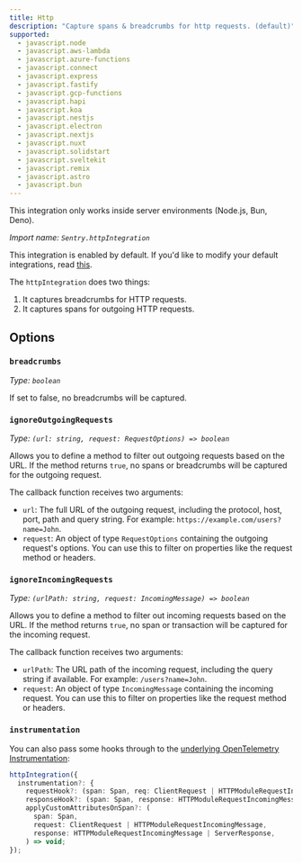 ```yaml
---
title: Http
description: "Capture spans & breadcrumbs for http requests. (default)"
supported:
  - javascript.node
  - javascript.aws-lambda
  - javascript.azure-functions
  - javascript.connect
  - javascript.express
  - javascript.fastify
  - javascript.gcp-functions
  - javascript.hapi
  - javascript.koa
  - javascript.nestjs
  - javascript.electron
  - javascript.nextjs
  - javascript.nuxt
  - javascript.solidstart
  - javascript.sveltekit
  - javascript.remix
  - javascript.astro
  - javascript.bun
---
```


<Alert level="info">

This integration only works inside server environments (Node.js, Bun, Deno).

</Alert>

_Import name: `Sentry.httpIntegration`_

This integration is enabled by default. If you'd like to modify your default integrations, read [this](./../#modifying-default-integrations).

The `httpIntegration` does two things:

1. It captures breadcrumbs for HTTP requests.
2. It captures spans for outgoing HTTP requests.

## Options

### `breadcrumbs`

_Type: `boolean`_

If set to false, no breadcrumbs will be captured.

### `ignoreOutgoingRequests`

_Type: `(url: string, request: RequestOptions) => boolean`_

Allows you to define a method to filter out outgoing requests based on the URL. If the method returns `true`, no spans or breadcrumbs will be captured for the outgoing request.

The callback function receives two arguments:

- `url`: The full URL of the outgoing request, including the protocol, host, port, path and query string. For example: `https://example.com/users?name=John`.
- `request`: An object of type `RequestOptions` containing the outgoing request's options. You can use this to filter on properties like the request method or headers.

### `ignoreIncomingRequests`

_Type: `(urlPath: string, request: IncomingMessage) => boolean`_

Allows you to define a method to filter out incoming requests based on the URL. If the method returns `true`, no span or transaction will be captured for the incoming request.

The callback function receives two arguments:

- `urlPath`: The URL path of the incoming request, including the query string if available. For example: `/users?name=John`.
- `request`: An object of type `IncomingMessage` containing the incoming request. You can use this to filter on properties like the request method or headers.

### `instrumentation`

You can also pass some hooks through to the [underlying OpenTelemetry Instrumentation](https://www.npmjs.com/package/@opentelemetry/instrumentation-http):

```typescript
httpIntegration({
  instrumentation?: {
    requestHook?: (span: Span, req: ClientRequest | HTTPModuleRequestIncomingMessage) => void;
    responseHook?: (span: Span, response: HTTPModuleRequestIncomingMessage | ServerResponse) => void;
    applyCustomAttributesOnSpan?: (
      span: Span,
      request: ClientRequest | HTTPModuleRequestIncomingMessage,
      response: HTTPModuleRequestIncomingMessage | ServerResponse,
    ) => void;
});
```
